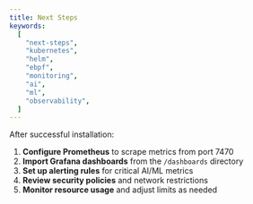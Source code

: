 ```yaml
---
title: Next Steps
keywords:
  [
    "next-steps",
    "kubernetes",
    "helm",
    "ebpf",
    "monitoring",
    "ai",
    "ml",
    "observability",
  ]
---
```


After successful installation:

1. **Configure Prometheus** to scrape metrics from port 7470
2. **Import Grafana dashboards** from the `/dashboards` directory
3. **Set up alerting rules** for critical AI/ML metrics
4. **Review security policies** and network restrictions
5. **Monitor resource usage** and adjust limits as needed
